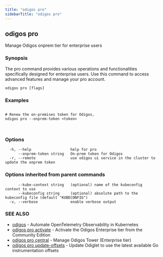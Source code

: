 ```yaml
---
title: "odigos pro"
sidebarTitle: "odigos pro"
---
```

## odigos pro

Manage Odigos onprem tier for enterprise users

### Synopsis

The pro command provides various operations and functionalities specifically designed for enterprise users. Use this command to access advanced features and manage your pro account.

```
odigos pro [flags]
```

### Examples

```

# Renew the on-premises token for Odigos,
odigos pro --onprem-token <token>



```

### Options

```
  -h, --help                  help for pro
      --onprem-token string   On-prem token for Odigos
  -r, --remote                use odigos ui service in the cluster to update the onprem token
```

### Options inherited from parent commands

```
      --kube-context string   (optional) name of the kubeconfig context to use
      --kubeconfig string     (optional) absolute path to the kubeconfig file (default "KUBECONFIG")
  -v, --verbose               enable verbose output
```

### SEE ALSO

* [odigos](/cli/odigos)	 - Automate OpenTelemetry Observability in Kubernetes
* [odigos pro activate](/cli/odigos_pro_activate)	 - Activate the Odigos Enterprise tier from the Community Edition
* [odigos pro central](/cli/odigos_pro_central)	 - Manage Odigos Tower (Enterprise tier)
* [odigos pro update-offsets](/cli/odigos_pro_update-offsets)	 - Update Odiglet to use the latest available Go instrumentation offsets